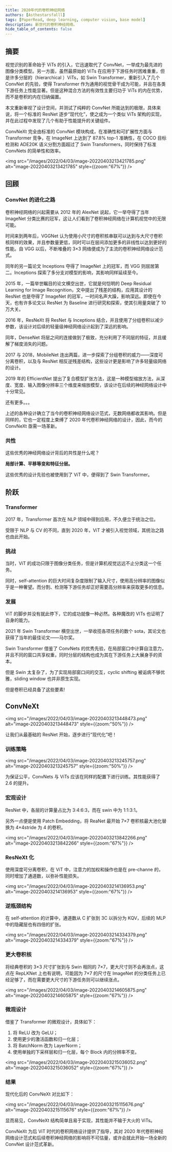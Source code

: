 ```yaml
---
title: 2020年代的卷积神经网络
authors: [Asthestarsfalll]
tags: [PaperRead, deep learning, computer vision, base model]
description: 新世代的卷积神经网络。
hide_table_of_contents: false
---
```


## 摘要

视觉识别的革命始于 ViTs 的引入，它迅速取代了 ConvNet，一举成为最先进的图像分类模型。另一方面，虽然最原始的 ViTs 在应用于下游任务时困难重重，但是许多分层的（hierarchical ）ViTs，如 Swin Transformer，重新引入了几个 ConvNet 的先验，使得 Transformer 作为通用的视觉骨干成为可能，并且在各类下游任务上性能显著。但是这种混合方法的有效性主要归功于 ViTs 的内在优势，而不是卷积的内在归纳偏置。

本文重新审视了设计空间，并测试了纯粹的 ConvNet 所能达到的极限，具体来说，将一个标准的 ResNet 逐步“现代化”，使之成为一个类似 ViTs 架构的实现，并在此过程中发现了几个有助于性能提升的关键组件。

ConvNeXt 完全由标准的 ConvNet 模块构成，在准确性和可扩展性方面与 Transformer 竞争，在 ImageNet 上达到了 87.8% top-1 准确性，在 COCO 目标检测和 ADE20K 语义分割方面超过了 Swin Transformers，同时保持了标准 ConvNets 的简单性和效率。

<img src="/images/2022/04/03/image-20220403213421785.png" alt="image-20220403213421785" style={{zoom:"67%"}} />

## 回顾

### ConvNet 的进化之路

卷积神经网络的兴起需要从 2012 年的 AlexNet 说起，它一举夺得了当年 ImageNet 分类比赛的冠军，这让人们看到了卷积神经网络在计算机视觉中的无限可能。

时间来到两年后，VGGNet 认为使用小尺寸的卷积核串联可以达到与大尺寸卷积核同样的效果，并且参数量更低，同时可以在层间添加更多的非线性以达到更好的性能。自 VGG 以后，不断堆叠的 3×3 网络便成为了主流的卷积神经网络设计范式。

同年的另一篇论文 Inceptions 夺得了 ImageNet 上的冠军，而 VGG 则屈居第二。Inceptions 探索了多分支对模型的影响，其影响同样延续至今。

2015 年，一篇举世瞩目的论文横空出世，它就是何恺明的 Deep Residual Learning for Image Recognition，文中提出了残差的结构，应用其设计的 ResNet 也是夺得了 ImageNet 的冠军，一时间名声大躁，影响深远。即使在今天，也有许多论文以 ResNet 为 Baseline 进行研究和探索，使其引用量突破了 10 万大关。

2016 年，ResNeXt 将 ResNet 与 Inceptions 结合，并且使用了分组卷积以减少参数，该设计对后续的轻量级神经网络设计起到了深远的影响。

同年，DenseNet 将层之间的连接做到了极致，充分利用了不同层的特征，并且缓解了梯度消失的问题。

2017 与 2018，MobileNet 连出两篇，进一步探索了分组卷积的威力——深度可分离卷积，以及与 ResNet 相反逆残差结构，这些设计更是影响了许多轻量级网络的设计。

2019 年的 EfficientNet 提出了复合模型扩张方法，这是一种模型缩放方法，从深度、宽度、输入图像分辨率三个维度来缩放模型，该设计在后续的神经网络设计中十分常见。

还有更多。。。

上述的各种设计确立了当今的卷积神经网络设计范式，无数网络都收其影响。但是同样的，它也一定程度上束缚了 2020 年代卷积神经网络的设计，因此，而今的 ConvNeXt 亟需一场革新。

### 共性

这些优秀的神经网络设计背后的共性是什么呢？

**局部计算、平移等变和特征分层。**

这些优秀的设计先验也被使用到了 ViT 中，便得到了 Swin Transformer。

## 阶跃

### Transformer

2017 年，Transformer 首次在 NLP 领域中得到应用，不久便立于统治之位。

受限于 NLP 与 CV 的不同，直到 2020 年，ViT 才被引入视觉领域，其统治之路也由此开始。

### 挑战

当时，ViT 的成功只限于图像分类任务，但是计算机视觉远远不止分类这一个任务。

同时，self-attention 的巨大时间复杂度限制了输入尺寸，使用高分辨率的图像似乎是一种奢望。而分割、检测等下游任务却正好需要高分辨率来获取更多的信息。

### 发展

ViT 的脚步并没有就此停下，它的成功就像一种必然。各种魔改的 VITs 也证明了自身的能力。

2021 年 Swin Transformer 横空出世，一举收揽各项任务的数个 sota，其论文也获得了当年的最佳论文——马尔奖。

Swin Transformer 借鉴了 ConvNets 的优秀先验，在局部窗口中计算自注意力，并且不同的窗口共享权重，同时分层的结构也成为其在下游任务上大展身手的资本。

但是 Swin 太复杂了，为了实现局部窗口间的交互，cyclic shifting 被诟病不够优雅，sliding window 也并非原生实现。

但是卷积已经具备了这些要素!

## ConvNeXt

<img src="/images/2022/04/03/image-20220403213448473.png" alt="image-20220403213448473" style={{zoom:"50%"}} />

让我们从最基础的 ResNet 开始，逐步进行“现代化”吧！

### 训练策略

<img src="/images/2022/04/03/image-20220403213245757.png" alt="image-20220403213245757" style={{zoom:"50%"}} />

为保证公平，ConvNets 与 ViTs 应该在同样的配置下进行训练。其性能获得了 2.6 的提升。

### 宏观设计

ResNet 中，各层的计算量占比为 3:4:6:3，而在 swin 中为 1:1:3:1。

另外一点便是使用 Patch Embedding，将 ReaNet 最开始 7×7 卷积核最大池化替换为 4×4stride 为 4 的卷积。

<img src="/images/2022/04/03/image-20220403213842266.png" alt="image-20220403213842266" style={{zoom:"67%"}} />

### ResNeXt 化

使用深度可分离卷积，在 ViT 中，注意力的加权和操作也是在 pre-channe 的，同时增加了通道数，以弥补性能损失。

<img src="/images/2022/04/03/image-20220403214136953.png" alt="image-20220403214136953" style={{zoom:"67%"}} />

### 逆瓶颈结构

在 self-attention 的计算中，通道数从 C 扩张到 3C 以拆分为 KQV，后续的 MLP 中的隐藏层也有四倍的扩张。

<img src="/images/2022/04/03/image-20220403214334379.png" alt="image-20220403214334379" style={{zoom:"67%"}} />

### 更大卷积核

将经典卷积的 3×3 尺寸扩张到与 Swin 相同的 7×7，更大尺寸则不会再涨点，这点在 RepLKNet 上也有说明，可能因为 7×7 的尺寸在 ImageNet 的分类任务上已经足够了，而在需要更大尺寸的下游任务则可以继续涨点。

<img src="/images/2022/04/03/image-20220403214605875.png" alt="image-20220403214605875" style={{zoom:"67%"}} />

### 微观设计

借鉴了 Transformer 的微观设计，具体如下：

1. 将 ReLU 改为 GeLU；
2. 使用更少的激活函数和归一化层；
3. 将 BatchNorm 改为 LayerNorm；
4. 使用单独的下采样层和归一化层，每个 Block 内的分辨率不变。

<img src="/images/2022/04/03/image-20220403215036052.png" alt="image-20220403215036052" style={{zoom:"67%"}} />

### 结果

现代化后的 ConvNeXt 对比如下：

<img src="/images/2022/04/03/image-20220403215115676.png" alt="image-20220403215115676" style={{zoom:"67%"}} />

显而易见，ConvNeXt 结构简单且易于实现，其性能并不输于大火的 ViTs。

ConvNeXt 为后 ViT 时代的卷积网络设计提供了指导，其对 2020 年代卷积神经网络设计范式和后续卷积神经网络的影响将不可估量，或许会就此开始一场全新的 ConvNet 设计范式革新。
